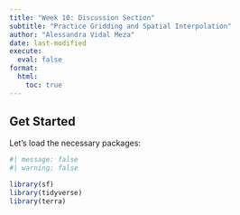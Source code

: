 ```yaml
---
title: "Week 10: Discussion Section"
subtitle: "Practice Gridding and Spatial Interpolation"
author: "Alessandra Vidal Meza"
date: last-modified
execute: 
  eval: false
format:
  html:
    toc: true
---
```


## Get Started

Let's load the necessary packages:

```r
#| message: false
#| warning: false

library(sf)
library(tidyverse)
library(terra)
```
